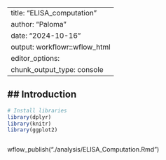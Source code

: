 
---
title: "ELISA_computation"
author: "Paloma"
date: "2024-10-16"
output: workflowr::wflow_html
editor_options:
  chunk_output_type: console
---

## Introduction
---

```r
# Install libraries
library(dplyr)
library(knitr)
library(ggplot2)
```

```r

```

 wflow_publish("./analysis/ELISA_Computation.Rmd")
